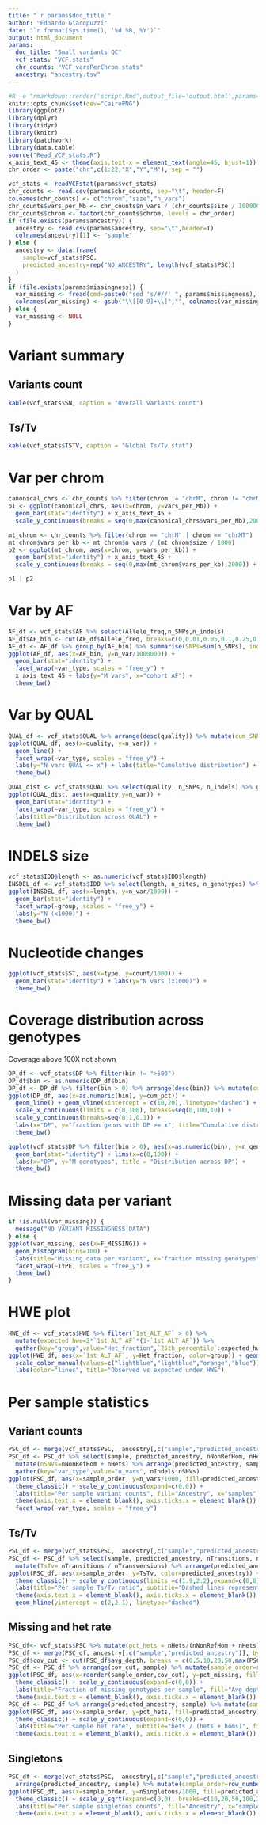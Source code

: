 ```yaml
---
title: "`r params$doc_title`"
author: "Edoardo Giacopuzzi"
date: "`r format(Sys.time(), '%d %B, %Y')`"
output: html_document
params:
  doc_title: "Small variants QC"
  vcf_stats: "VCF.stats"
  chr_counts: "VCF_varsPerChrom.stats"
  ancestry: "ancestry.tsv"
---
```


```r
#R -e "rmarkdown::render('script.Rmd',output_file='output.html',params=list(doc_title="mytitle", ...)"
knitr::opts_chunk$set(dev="CairoPNG")
library(ggplot2)
library(dplyr)
library(tidyr)
library(knitr)
library(patchwork)
library(data.table)
source("Read_VCF_stats.R")
x_axis_text_45 <- theme(axis.text.x = element_text(angle=45, hjust=1))
chr_order <- paste("chr",c(1:22,"X","Y","M"), sep = "")
```

```r
vcf_stats <- readVCFstat(params$vcf_stats)
chr_counts <- read.csv(params$chr_counts, sep="\t", header=F)
colnames(chr_counts) <- c("chrom","size","n_vars")
chr_counts$vars_per_Mb <- chr_counts$n_vars / (chr_counts$size / 1000000)
chr_counts$chrom <- factor(chr_counts$chrom, levels = chr_order)
if (file.exists(params$ancestry)) {
  ancestry <- read.csv(params$ancestry, sep="\t",header=T)
  colnames(ancestry)[1] <- "sample"
} else {
  ancestry <- data.frame(
    sample=vcf_stats$PSC, 
    predicted_ancestry=rep("NO_ANCESTRY", length(vcf_stats$PSC))
  )
}
if (file.exists(params$missingness)) {
  var_missing <- fread(cmd=paste0("sed 's/#//' ", params$missingness), sep=" ", header=T)
  colnames(var_missing) <- gsub("\\[[0-9]+\\]","", colnames(var_missing))
} else {
  var_missing <- NULL
}
```

# Variant summary

## Variants count 
```r
kable(vcf_stats$SN, caption = "Overall variants count")
```

## Ts/Tv
```r
kable(vcf_stats$TSTV, caption = "Global Ts/Tv stat")
```

# Var per chrom

```r
canonical_chrs <- chr_counts %>% filter(chrom != "chrM", chrom != "chrMT")
p1 <- ggplot(canonical_chrs, aes(x=chrom, y=vars_per_Mb)) + 
  geom_bar(stat="identity") + x_axis_text_45 +
  scale_y_continuous(breaks = seq(0,max(canonical_chrs$vars_per_Mb),2000)) + theme_bw()

mt_chrom <- chr_counts %>% filter(chrom == "chrM" | chrom == "chrMT")
mt_chrom$vars_per_kb <- mt_chrom$n_vars / (mt_chrom$size / 1000)
p2 <- ggplot(mt_chrom, aes(x=chrom, y=vars_per_kb)) + 
  geom_bar(stat="identity") + x_axis_text_45 +
  scale_y_continuous(breaks = seq(0,max(mt_chrom$vars_per_kb),2000)) + theme_bw()

p1 | p2
```

# Var by AF

```r
AF_df <- vcf_stats$AF %>% select(Allele_freq,n_SNPs,n_indels)
AF_df$AF_bin <- cut(AF_df$Allele_freq, breaks=c(0,0.01,0.05,0.1,0.25,0.5,1), labels=c("<= 0.01", "1 < x <= 0.05", "0.05 < x <= 0.1", "0.1 < x <= 0.25", "0.25 < x <= 0.5", "0.5 < x <= 1"), include.lowest=T)
AF_df <- AF_df %>% group_by(AF_bin) %>% summarise(SNPs=sum(n_SNPs), indels = sum(n_indels)) %>% gather(key="var_type", value="n_var", SNPs:indels)
ggplot(AF_df, aes(x=AF_bin, y=n_var/1000000)) + 
  geom_bar(stat="identity") + 
  facet_wrap(~var_type, scales = "free_y") + 
  x_axis_text_45 + labs(y="M vars", x="cohort AF") +
  theme_bw()
```

# Var by QUAL
```r
QUAL_df <- vcf_stats$QUAL %>% arrange(desc(quality)) %>% mutate(cum_SNPs=cumsum(n_SNPs),cum_indels=cumsum(n_indels)) %>% select(quality, cum_SNPs, cum_indels) %>% gather(key = "var_type", value = "n_var", cum_SNPs:cum_indels)
ggplot(QUAL_df, aes(x=quality, y=n_var)) + 
  geom_line() + 
  facet_wrap(~var_type, scales = "free_y") + 
  labs(y="N vars QUAL <= x") + labs(title="Cumulative distribution") +
  theme_bw()

QUAL_dist <- vcf_stats$QUAL %>% select(quality, n_SNPs, n_indels) %>% gather(key = "var_type", value = "n_var", n_SNPs:n_indels)
ggplot(QUAL_dist, aes(x=quality,y=n_var)) + 
  geom_bar(stat="identity") + 
  facet_wrap(~var_type, scales = "free_y") + 
  labs(title="Distribution across QUAL") + 
  theme_bw()
```

# INDELS size
```r
vcf_stats$IDD$length <- as.numeric(vcf_stats$IDD$length)
INSDEL_df <- vcf_stats$IDD %>% select(length, n_sites, n_genotypes) %>% gather(key = "group", value = "n_var", n_sites:n_genotypes)
ggplot(INSDEL_df, aes(x=length, y=n_var/1000)) + 
  geom_bar(stat="identity") + 
  facet_wrap(~group, scales = "free_y") + 
  labs(y="N (x1000)") +
  theme_bw()
```

# Nucleotide changes
```r
ggplot(vcf_stats$ST, aes(x=type, y=count/1000)) + 
  geom_bar(stat="identity") + labs(y="N vars (x1000)") +
  theme_bw()
```

# Coverage distribution across genotypes
Coverage above 100X not shown

```r
DP_df <- vcf_stats$DP %>% filter(bin != ">500")
DP_df$bin <- as.numeric(DP_df$bin)
DP_df <- DP_df %>% filter(bin > 0) %>% arrange(desc(bin)) %>% mutate(cum_genos=cumsum(n_genotypes), tot_genos=sum(n_genotypes)) %>% select(bin, cum_genos, tot_genos) %>% mutate(cum_pct=cum_genos/tot_genos)
ggplot(DP_df, aes(x=as.numeric(bin), y=cum_pct)) + 
  geom_line() + geom_vline(xintercept = c(10,20), linetype="dashed") + 
  scale_x_continuous(limits = c(0,100), breaks=seq(0,100,10)) +
  scale_y_continuous(breaks=seq(0,1,0.1)) +
  labs(x="DP", y="fraction genos with DP >= x", title="Cumulative distribution of genos") +
  theme_bw()

ggplot(vcf_stats$DP %>% filter(bin > 0), aes(x=as.numeric(bin), y=n_genotypes/1000000)) + 
  geom_bar(stat="identity") + lims(x=c(0,100)) + 
  labs(x="DP", y="M genotypes", title = "Distribution across DP") +
  theme_bw()

```

# Missing data per variant
```r
if (is.null(var_missing)) {
  message("NO VARIANT MISSINGNESS DATA")
} else {
ggplot(var_missing, aes(x=F_MISSING)) + 
  geom_histogram(bins=100) + 
  labs(title="Missing data per variant", x="fraction missing genotypes", y="N variants") +
  facet_wrap(~TYPE, scales = "free_y") +
  theme_bw()
}
```

# HWE plot
```r
HWE_df <- vcf_stats$HWE %>% filter(`1st_ALT_AF` > 0) %>% 
  mutate(expected_hwe=2*`1st_ALT_AF`*(1-`1st_ALT_AF`)) %>%
  gather(key="group",value="Het_fraction",`25th_percentile`:expected_hwe)
ggplot(HWE_df, aes(x=`1st_ALT_AF`, y=Het_fraction, color=group)) + geom_smooth(size=0.8) +
  scale_color_manual(values=c("lightblue","lightblue","orange","blue")) + theme_classic() + 
  labs(color="lines", title="Observed vs expected under HWE")
```

# Per sample statistics
## Variant counts
```r
PSC_df <- merge(vcf_stats$PSC,  ancestry[,c("sample","predicted_ancestry")], by="sample", all.x=T)
PSC_df <- PSC_df %>% select(sample, predicted_ancestry, nNonRefHom, nHets, nIndels) %>%
  mutate(nSNVs=nNonRefHom + nHets) %>% arrange(predicted_ancestry, sample) %>% mutate(sample_order=row_number()) %>%
  gather(key="var_type",value="n_vars", nIndels:nSNVs)
ggplot(PSC_df, aes(x=sample_order, y=n_vars/1000, fill=predicted_ancestry)) + geom_bar(stat="identity") +
  theme_classic() + scale_y_continuous(expand=c(0,0)) +
  labs(title="Per sample variant counts", fill="Ancestry", x="samples", y="N vars (x1000)") +
  theme(axis.text.x = element_blank(), axis.ticks.x = element_blank()) +
  facet_wrap(~var_type, scales = "free_y")
```

## Ts/Tv
```r
PSC_df <- merge(vcf_stats$PSC,  ancestry[,c("sample","predicted_ancestry")], by="sample", all.x=T)
PSC_df <- PSC_df %>% select(sample, predicted_ancestry, nTransitions, nTransversions) %>%
  mutate(TsTv= nTransitions / nTransversions) %>% arrange(predicted_ancestry, sample) %>% mutate(sample_order=row_number())
ggplot(PSC_df, aes(x=sample_order, y=TsTv, color=predicted_ancestry)) + geom_point() +
  theme_classic() + scale_y_continuous(limits =c(1.9,2.2),expand=c(0,0)) +
  labs(title="Per sample Ts/Tv ratio", subtitle="Dashed lines represent expected Ts/Tv for WGS", color="Ancestry", x="samples", y="Ts/Tv") +
  theme(axis.text.x = element_blank(), axis.ticks.x = element_blank()) +
  geom_hline(yintercept = c(2,2.1), linetype="dashed")
```

## Missing and het rate
```r
PSC_df<- vcf_stats$PSC %>% mutate(pct_hets = nHets/(nNonRefHom + nHets), pct_missing = nMissing / (nNonRefHom + nRefHom + nHets))
PSC_df <- merge(PSC_df, ancestry[,c("sample","predicted_ancestry")], by="sample", all.x=T)
PSC_df$cov_cut <- cut(PSC_df$avg_depth, breaks = c(0,5,10,20,50,max(PSC_df$avg_depth)), include.lowest = T)
PSC_df <- PSC_df %>% arrange(cov_cut, sample) %>% mutate(sample_order=row_number())
ggplot(PSC_df, aes(x=reorder(sample_order,cov_cut), y=pct_missing, fill=cov_cut)) + geom_bar(stat="identity") +
  theme_classic() + scale_y_continuous(expand=c(0,0)) +
  labs(title="Fraction of missing genotypes per sample", fill="Avg depth", x="samples") +
  theme(axis.text.x = element_blank(), axis.ticks.x = element_blank())
PSC_df <- PSC_df %>% arrange(predicted_ancestry, sample) %>% mutate(sample_order=row_number())
ggplot(PSC_df, aes(x=sample_order, y=pct_hets, fill=predicted_ancestry)) + geom_bar(stat="identity") +
  theme_classic() + scale_y_continuous(expand=c(0,0)) +
  labs(title="Per sample het rate", subtitle="hets / (hets + homs)", fill="Ancestry", x="samples") +
  theme(axis.text.x = element_blank(), axis.ticks.x = element_blank())
```

## Singletons
```r
PSC_df <- merge(vcf_stats$PSC,  ancestry[,c("sample","predicted_ancestry")], by="sample", all.x=T) %>% 
  arrange(predicted_ancestry, sample) %>% mutate(sample_order=row_number())
ggplot(PSC_df, aes(x=sample_order, y=nSingletons/1000, fill=predicted_ancestry)) + geom_bar(stat="identity") +
  theme_classic() + scale_y_sqrt(expand=c(0,0), breaks=c(10,20,50,100,200,300)) +
  labs(title="Per sample singletons counts", fill="Ancestry", x="samples", y="N singletons (x1000)") +
  theme(axis.text.x = element_blank(), axis.ticks.x = element_blank())
```
